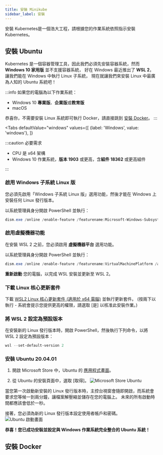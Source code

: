 ```yaml
---
title: 安裝 Minikube
sidebar_label: 安裝
---
```



安裝 Kubernetes是一個浩大工程，請根據您的作業系統依照指示安裝 Kubernetes。

## 安裝 Ubuntu

Kubernetes 是一個容器管理工具，因此我們必須先安裝容器系統，然而 **Windows 10 家用版** 並不支援容器系統，
好在 Windows 最近推出了 **WSL 2**，讓我們能在 Windows 中執行 Linux 子系統，
現在就讓我們來安裝 Linux 中最廣為人知的 Ubuntu 系統吧！

:::info
如果您的電腦為以下作業系統：

* Windows 10 **專業版**、**企業版**或**教育版**
* macOS

恭喜你，不需要安裝 Linux 系統即可執行 Docker，請直接跳到 [安裝 Docker](#安裝-docker)。
:::

<Tabs
    defaultValue="windows"
    values={[
        {label: 'Windows', value: 'windows'},
    ]}
>
<TabItem value="windows">

:::caution 必要需求

* CPU 是 x64 架構
* Windows 10 作業系統，**版本 1903** 或更高，含**組件 18362** 或更高組件

:::


### 啟用 Windows 子系統 Linux 版

您必須先啟用「Windows 子系統 Linux 版」選用功能，然後才能在 Windows 上安裝任何 Linux 發行版本。

以系統管理員身分開啟 PowerShell 並執行：

```powershell title="PowerShell"
dism.exe /online /enable-feature /featurename:Microsoft-Windows-Subsystem-Linux /all /norestart
```


### 啟用虛擬機器功能

在安裝 WSL 2 之前，您必須啟用 **虛擬機器平台** 選用功能。

以系統管理員身分開啟 PowerShell 並執行：

```powershell title="PowerShell"
dism.exe /online /enable-feature /featurename:VirtualMachinePlatform /all /norestart
```

**重新啟動** 您的電腦，以完成 WSL 安裝並更新至 WSL 2。


### 下載 Linux 核心更新套件

下載 [WSL2 Linux 核心更新套件 (適用於 x64 電腦)](https://wslstorestorage.blob.core.windows.net/wslblob/wsl_update_x64.msi)
並執行更新套件。 \(按兩下以執行 - 系統會提示您提供更高的權限，請選取 [是] 以核准此安裝作業。\)


### 將 WSL 2 設定為預設版本

在安裝新的 Linux 發行版本時，開啟 PowerShell，然後執行下列命令，以將 WSL 2 設定為預設版本：

```powershell title="PowerShell"
wsl --set-default-version 2
```


### 安裝 Ubuntu 20.04.01

1. 開啟 Microsoft Store 中，Ubuntu 的 [應用程式畫面](https://www.microsoft.com/store/productId/9NBLGGH4MSV6)。

2. 從 Ubuntu 的安裝頁面中，選取 [取得]。
    ![Microsoft Store Ubuntu](https://docs.microsoft.com/zh-tw/windows/wsl/media/ubuntustore.png)

當您第一次啟動新安裝的 Linux 發行版本時，主控台視窗會隨即開啟，而系統會要求您等候一到兩分鐘，讓檔案解壓縮並儲存在您的電腦上。
未來的所有啟動時間都應該會低於一秒。

接著，您必須為新的 Linux 發行版本設定使用者帳戶和密碼。
![Ubuntu 啟動畫面](https://docs.microsoft.com/zh-tw/windows/wsl/media/ubuntuinstall.png)

**恭喜！您已成功安裝並設定與 Windows 作業系統完全整合的 Ubuntu 系統！**

</TabItem>
</Tabs>


## 安裝 Docker

